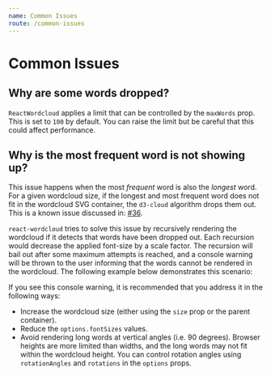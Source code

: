 ```yaml
---
name: Common Issues
route: /common-issues
---
```




# Common Issues

## Why are some words dropped?

`ReactWordcloud` applies a limit that can be controlled by the `maxWords` prop. This is set to `100` by default. You can raise the limit but be careful that this could affect performance.

## Why is the most frequent word is not showing up?

This issue happens when the most _frequent_ word is also the _longest_ word. For a given wordcloud size, if the longest and most frequent word does not fit in the wordcloud SVG container, the `d3-cloud` algorithm drops them out. This is a known issue discussed in: [#36](https://github.com/jasondavies/d3-cloud/issues/36).

`react-wordcloud` tries to solve this issue by recursively rendering the wordcloud if it detects that words have been dropped out. Each recursion would decrease the applied font-size by a scale factor. The recursion will bail out after some maximum attempts is reached, and a console warning will be thrown to the user informing that the words cannot be rendered in the wordcloud. The following example below demonstrates this scenario:

<Playground>
  <ReactWordcloud
    size={[200, 200]}
    words={[
      { text: "this_is_a_long_word_and_also_the_most_frequent", value: 45 },
      { text: "some_word", value: 35 },
      { text: "another_word", value: 20 },
    ]}
  />
</Playground>

If you see this console warning, it is recommended that you address it in the following ways:

- Increase the wordcloud size (either using the `size` prop or the parent container).
- Reduce the `options.fontSizes` values.
- Avoid rendering long words at vertical angles (i.e. 90 degrees). Browser heights are more limited than widths, and the long words may not fit within the wordcloud height. You can control rotation angles using `rotationAngles` and `rotations` in the `options` props.
